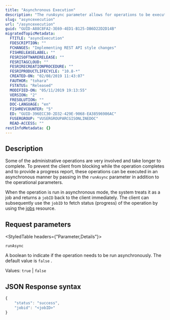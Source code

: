 ```yaml
---
title: "Asynchronous Execution"
description: "The runAsync parameter allows for operations to be executed asynchronously to prevent the client from blocking."
slug: "asyncexecution"
url: "/asyncexecution"
guid: "GUID-A88C8FA2-3E69-4ED1-B125-DB6D22D2D14B"
migratedTopicMetadata:
  FTITLE: "asyncExecution"
  FDESCRIPTION: ""
  FCHANGES: "Implementing REST API style changes"
  FISHRELEASELABEL: ""
  FESRISOFTWARERELEASE: ""
  FESRITAGCLOUD: ""
  FESRIRECREATIONPROCEDURE: ""
  FESRIPRODUCTLIFECYCLE: "10.8-*"
  CREATED-ON: "02/08/2019 11:43:07"
  FAUTHOR: "tohara"
  FSTATUS: "Released"
  MODIFIED-ON: "05/11/2019 19:13:55"
  VERSION: "2"
  FRESOLUTION: ""
  DOC-LANGUAGE: "en"
  FISHREVCOUNTER: "5"
  ED: "GUID-396ECC30-2D32-429E-9068-EA38596986AC"
  FUSERGROUP: "VUSERGROUPARCGISONLINEDOC"
  READ-ACCESS: ""
restInfoMetadata: {}
---
```


## Description

Some of the administrative operations are very involved and take longer to complete. To prevent the client from blocking while the operation completes and to provide a progress report, these operations can be executed in an asynchronous manner by passing in the `runAsync`  parameter in addition to the operational parameters. 

When the operation is run in asynchronous mode, the system treats it as a job and returns a `jobID`  back to the client immediately. The client can subsequently use the `jobID`  to fetch status (progress) of the operation by using the [ jobs](/jobs) resource.

##  Request parameters

<StyledTable headers={"Parameter,Details"}>

<StyledTableRow>

<StyledTableCell cellStyle="markdown">

`runAsync` 

</StyledTableCell>

<StyledTableCell cellStyle="markdown">

A boolean to indicate if the operation needs to be run asynchronously. The default value is `false` .

Values: `true`  \| `false` 

</StyledTableCell>

</StyledTableRow>

</StyledTable>

## JSON Response syntax

```javascript
{
	"status": "success",
	"jobid": "<jobID>"
}

```

 
